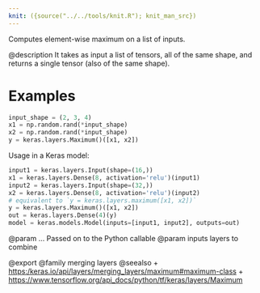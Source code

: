 ```yaml
---
knit: ({source("../../tools/knit.R"); knit_man_src})
---
```

Computes element-wise maximum on a list of inputs.

@description
It takes as input a list of tensors, all of the same shape,
and returns a single tensor (also of the same shape).

# Examples
```python
input_shape = (2, 3, 4)
x1 = np.random.rand(*input_shape)
x2 = np.random.rand(*input_shape)
y = keras.layers.Maximum()([x1, x2])
```

Usage in a Keras model:

```python
input1 = keras.layers.Input(shape=(16,))
x1 = keras.layers.Dense(8, activation='relu')(input1)
input2 = keras.layers.Input(shape=(32,))
x2 = keras.layers.Dense(8, activation='relu')(input2)
# equivalent to `y = keras.layers.maximum([x1, x2])`
y = keras.layers.Maximum()([x1, x2])
out = keras.layers.Dense(4)(y)
model = keras.models.Model(inputs=[input1, input2], outputs=out)
```

@param ... Passed on to the Python callable
@param inputs layers to combine

@export
@family merging layers
@seealso
+ <https:/keras.io/api/layers/merging_layers/maximum#maximum-class>
+ <https://www.tensorflow.org/api_docs/python/tf/keras/layers/Maximum>
